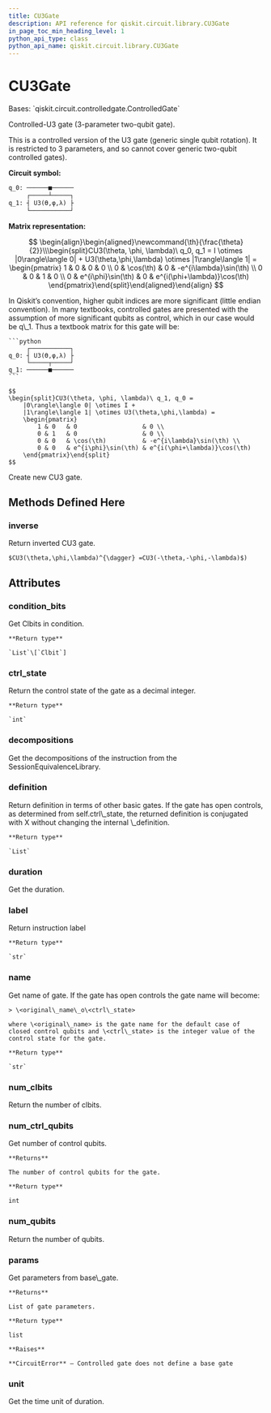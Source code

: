 ```yaml
---
title: CU3Gate
description: API reference for qiskit.circuit.library.CU3Gate
in_page_toc_min_heading_level: 1
python_api_type: class
python_api_name: qiskit.circuit.library.CU3Gate
---
```


# CU3Gate

<Class id="qiskit.circuit.library.CU3Gate" github="https://github.com/qiskit/qiskit/tree/stable/0.20/qiskit/circuit/library/standard_gates/u3.py" signature="CU3Gate(theta, phi, lam, label=None, ctrl_state=None)">
  Bases: `qiskit.circuit.controlledgate.ControlledGate`

  Controlled-U3 gate (3-parameter two-qubit gate).

  This is a controlled version of the U3 gate (generic single qubit rotation). It is restricted to 3 parameters, and so cannot cover generic two-qubit controlled gates).

  **Circuit symbol:**

  ```python
  q_0: ──────■──────
       ┌─────┴─────┐
  q_1: ┤ U3(ϴ,φ,λ) ├
       └───────────┘
  ```

  **Matrix representation:**

  $$
   \begin{align}\begin{aligned}\newcommand{\th}{\frac{\theta}{2}}\\\begin{split}CU3(\theta, \phi, \lambda)\ q_0, q_1 =
      I \otimes |0\rangle\langle 0| +
      U3(\theta,\phi,\lambda) \otimes |1\rangle\langle 1| =
      \begin{pmatrix}
          1 & 0                   & 0 & 0 \\
          0 & \cos(\th)           & 0 & -e^{i\lambda}\sin(\th) \\
          0 & 0                   & 1 & 0 \\
          0 & e^{i\phi}\sin(\th)  & 0 & e^{i(\phi+\lambda)}\cos(\th)
      \end{pmatrix}\end{split}\end{aligned}\end{align} 
  $$

  <Admonition title="Note" type="note">
    In Qiskit’s convention, higher qubit indices are more significant (little endian convention). In many textbooks, controlled gates are presented with the assumption of more significant qubits as control, which in our case would be q\_1. Thus a textbook matrix for this gate will be:

    ```python
         ┌───────────┐
    q_0: ┤ U3(ϴ,φ,λ) ├
         └─────┬─────┘
    q_1: ──────■──────
    ```

    $$
    \begin{split}CU3(\theta, \phi, \lambda)\ q_1, q_0 =
        |0\rangle\langle 0| \otimes I +
        |1\rangle\langle 1| \otimes U3(\theta,\phi,\lambda) =
        \begin{pmatrix}
            1 & 0   & 0                  & 0 \\
            0 & 1   & 0                  & 0 \\
            0 & 0   & \cos(\th)          & -e^{i\lambda}\sin(\th) \\
            0 & 0   & e^{i\phi}\sin(\th) & e^{i(\phi+\lambda)}\cos(\th)
        \end{pmatrix}\end{split}
    $$
  </Admonition>

  Create new CU3 gate.

  ## Methods Defined Here

  ### inverse

  <Function id="qiskit.circuit.library.CU3Gate.inverse" name="inverse" signature="CU3Gate.inverse()">
    Return inverted CU3 gate.

    $CU3(\theta,\phi,\lambda)^{\dagger} =CU3(-\theta,-\phi,-\lambda)$)
  </Function>

  ## Attributes

  ### condition\_bits

  <Attribute id="qiskit.circuit.library.CU3Gate.condition_bits" name="condition_bits">
    Get Clbits in condition.

    **Return type**

    `List`\[`Clbit`]
  </Attribute>

  ### ctrl\_state

  <Attribute id="qiskit.circuit.library.CU3Gate.ctrl_state" name="ctrl_state">
    Return the control state of the gate as a decimal integer.

    **Return type**

    `int`
  </Attribute>

  ### decompositions

  <Attribute id="qiskit.circuit.library.CU3Gate.decompositions" name="decompositions">
    Get the decompositions of the instruction from the SessionEquivalenceLibrary.
  </Attribute>

  ### definition

  <Attribute id="qiskit.circuit.library.CU3Gate.definition" name="definition">
    Return definition in terms of other basic gates. If the gate has open controls, as determined from self.ctrl\_state, the returned definition is conjugated with X without changing the internal \_definition.

    **Return type**

    `List`
  </Attribute>

  ### duration

  <Attribute id="qiskit.circuit.library.CU3Gate.duration" name="duration">
    Get the duration.
  </Attribute>

  ### label

  <Attribute id="qiskit.circuit.library.CU3Gate.label" name="label">
    Return instruction label

    **Return type**

    `str`
  </Attribute>

  ### name

  <Attribute id="qiskit.circuit.library.CU3Gate.name" name="name">
    Get name of gate. If the gate has open controls the gate name will become:

    > \<original\_name\_o\<ctrl\_state>

    where \<original\_name> is the gate name for the default case of closed control qubits and \<ctrl\_state> is the integer value of the control state for the gate.

    **Return type**

    `str`
  </Attribute>

  ### num\_clbits

  <Attribute id="qiskit.circuit.library.CU3Gate.num_clbits" name="num_clbits">
    Return the number of clbits.
  </Attribute>

  ### num\_ctrl\_qubits

  <Attribute id="qiskit.circuit.library.CU3Gate.num_ctrl_qubits" name="num_ctrl_qubits">
    Get number of control qubits.

    **Returns**

    The number of control qubits for the gate.

    **Return type**

    int
  </Attribute>

  ### num\_qubits

  <Attribute id="qiskit.circuit.library.CU3Gate.num_qubits" name="num_qubits">
    Return the number of qubits.
  </Attribute>

  ### params

  <Attribute id="qiskit.circuit.library.CU3Gate.params" name="params">
    Get parameters from base\_gate.

    **Returns**

    List of gate parameters.

    **Return type**

    list

    **Raises**

    **CircuitError** – Controlled gate does not define a base gate
  </Attribute>

  ### unit

  <Attribute id="qiskit.circuit.library.CU3Gate.unit" name="unit">
    Get the time unit of duration.
  </Attribute>
</Class>

